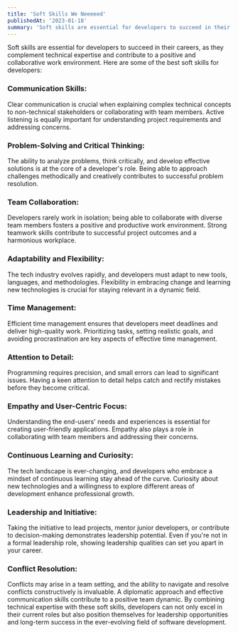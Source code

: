 ```yaml
---
title: 'Soft Skills We Neeeeed'
publishedAt: '2023-01-18'
summary: 'Soft skills are essential for developers to succeed in their careers'
---
```


Soft skills are essential for developers to succeed in their careers, as they complement technical expertise and
contribute to a positive and collaborative work environment. Here are some of the best soft skills for developers:

### Communication Skills:

Clear communication is crucial when explaining complex technical concepts to non-technical stakeholders or collaborating with team members.
Active listening is equally important for understanding project requirements and addressing concerns.

### Problem-Solving and Critical Thinking:

The ability to analyze problems, think critically, and develop effective solutions is at the core of a developer's role.
Being able to approach challenges methodically and creatively contributes to successful problem resolution.

### Team Collaboration:

Developers rarely work in isolation; being able to collaborate with diverse team members fosters a positive and productive work environment.
Strong teamwork skills contribute to successful project outcomes and a harmonious workplace.

### Adaptability and Flexibility:

The tech industry evolves rapidly, and developers must adapt to new tools, languages, and methodologies.
Flexibility in embracing change and learning new technologies is crucial for staying relevant in a dynamic field.

### Time Management:

Efficient time management ensures that developers meet deadlines and deliver high-quality work.
Prioritizing tasks, setting realistic goals, and avoiding procrastination are key aspects of effective time management.

### Attention to Detail:

Programming requires precision, and small errors can lead to significant issues.
Having a keen attention to detail helps catch and rectify mistakes before they become critical.

### Empathy and User-Centric Focus:

Understanding the end-users' needs and experiences is essential for creating user-friendly applications.
Empathy also plays a role in collaborating with team members and addressing their concerns.

### Continuous Learning and Curiosity:

The tech landscape is ever-changing, and developers who embrace a mindset of continuous learning stay ahead of the curve.
Curiosity about new technologies and a willingness to explore different areas of development enhance professional growth.

### Leadership and Initiative:

Taking the initiative to lead projects, mentor junior developers, or contribute to decision-making demonstrates leadership potential.
Even if you're not in a formal leadership role, showing leadership qualities can set you apart in your career.

### Conflict Resolution:

Conflicts may arise in a team setting, and the ability to navigate and resolve conflicts constructively is invaluable.
A diplomatic approach and effective communication skills contribute to a positive team dynamic.
By combining technical expertise with these soft skills, developers can not only excel in their current roles but also
position themselves for leadership opportunities and long-term success in the ever-evolving field of software development.